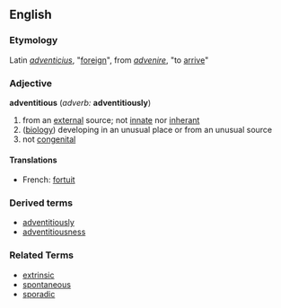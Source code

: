 == English ==
=== Etymology ===
Latin ''[[adventicius]]'', "[[foreign]]", from ''[[advenire]]'', "to [[arrive]]"

=== Adjective ===
'''adventitious''' (''adverb:'' '''adventitiously''')
# from an [[external]] source; not [[innate]] nor [[inherant]]
# ([[biology]]) developing in an unusual place or from an unusual source
# not [[congenital]]

====Translations====
*French: [[fortuit]]

===Derived terms===
*[[adventitiously]]
*[[adventitiousness]]

=== Related Terms ===
*[[extrinsic]]
*[[spontaneous]]
*[[sporadic]]
